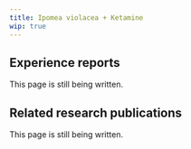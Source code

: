 ---
title: Ipomea violacea + Ketamine
wip: true
---

## Experience reports

This page is still being written.

## Related research publications

This page is still being written.


